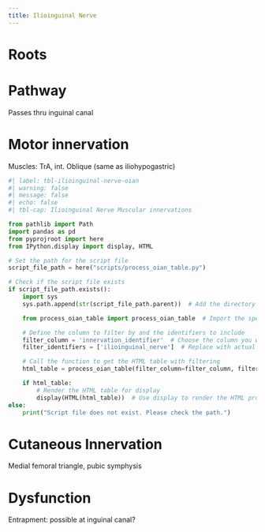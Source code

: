 ```yaml
---
title: Ilioinguinal Nerve
---
```



# Roots

# Pathway



Passes thru inguinal canal

# Motor innervation

Muscles: TrA, int. Oblique (same as iliohypogastric)


```python
#| label: tbl-ilioinguinal-nerve-oian
#| warning: false
#| message: false
#| echo: false
#| tbl-cap: Ilioinguinal Nerve Muscular innervations

from pathlib import Path
import pandas as pd
from pyprojroot import here
from IPython.display import display, HTML

# Set the path for the script file
script_file_path = here("scripts/process_oian_table.py")

# Check if the script file exists
if script_file_path.exists():
    import sys
    sys.path.append(str(script_file_path.parent))  # Add the directory of the script to the system path

    from process_oian_table import process_oian_table  # Import the specific function

    # Define the column to filter by and the identifiers to include
    filter_column = 'innervation_identifier'  # Choose the column you want to filter by
    filter_identifiers = ['ilioinguinal_nerve']  # Replace with actual identifiers you want to include

    # Call the function to get the HTML table with filtering
    html_table = process_oian_table(filter_column=filter_column, filter_identifiers=filter_identifiers)

    if html_table:
        # Render the HTML table for display
        display(HTML(html_table))  # Use display to render the HTML properly
else:
    print("Script file does not exist. Please check the path.")
```

# Cutaneous Innervation

Medial femoral triangle, pubic symphysis

# Dysfunction


Entrapment: possible at inguinal canal?
